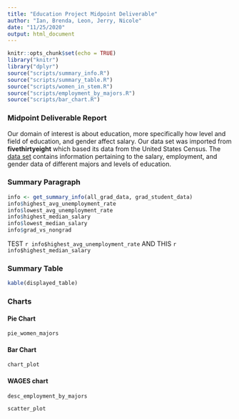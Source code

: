 ```yaml
---
title: "Education Project Midpoint Deliverable"
author: "Ian, Brenda, Leon, Jerry, Nicole"
date: "11/25/2020"
output: html_document
---
```


```r
knitr::opts_chunk$set(echo = TRUE)
library("knitr")
library("dplyr")
source("scripts/summary_info.R")
source("scripts/summary_table.R")
source("scripts/women_in_stem.R")
source("scripts/employment_by_majors.R")
source("scripts/bar_chart.R")
```

### Midpoint Deliverable Report

Our domain of interest is about education, more specifically how level and field
of education, and gender affect salary. Our data set was imported from 
**fivethirtyeight** which based its data from the United States Census. The [data set](https://github.com/fivethirtyeight/data/tree/master/college-majors)
contains information pertaining to the salary, employment, and gender data 
of different majors and levels of education. 

### Summary Paragraph
```r
info <- get_summary_info(all_grad_data, grad_student_data)
info$highest_avg_unemployment_rate
info$lowest_avg_unemployment_rate
info$highest_median_salary
info$lowest_median_salary
info$grad_vs_nongrad
```
TEST `r info$highest_avg_unemployment_rate` AND THIS `r info$highest_median_salary`


### Summary Table
```r
kable(displayed_table)
```

### Charts

#### Pie Chart

```r
pie_women_majors
```

#### Bar Chart

```r
chart_plot
```

#### WAGES chart

```r
desc_employment_by_majors

scatter_plot
```

